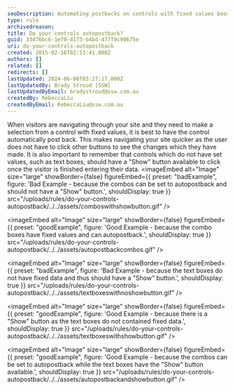 ```yaml
---
seoDescription: Automating postbacks on controls with fixed values boosts user navigation speed and efficiency.
type: rule
archivedreason:
title: Do your controls autopostback?
guid: 33476bc6-1ef0-4173-b4bd-477f9c90675e
uri: do-your-controls-autopostback
created: 2015-02-16T02:53:41.000Z
authors: []
related: []
redirects: []
lastUpdated: 2024-06-08T03:27:17.000Z
lastUpdatedBy: Brady Stroud [SSW]
lastUpdatedByEmail: bradystroud@ssw.com.au
createdBy: RebeccaLiu
createdByEmail: RebeccaLiu@ssw.com.au
---
```


When visitors are navigating through your site and they need to make a selection from a control with fixed values, it is best to have the control automatically post back. This makes navigating your site quicker as the user does not have to click other buttons to see the changes which they have made. It is also important to remember that controls which do not have set values, such as text boxes, should have a "Show" button available to click once the visitor is finished entering their data.
<imageEmbed
  alt="Image"
  size="large"
  showBorder={false}
  figureEmbed={{
    preset: "badExample",
    figure: 'Bad Example - because the combos can be set to autopostback and should not have a "Show" button.',
    shouldDisplay: true
  }}
  src="/uploads/rules/do-your-controls-autopostback/../../assets/comboswithshowbutton.gif"
/>

<imageEmbed
  alt="Image"
  size="large"
  showBorder={false}
  figureEmbed={{
    preset: "goodExample",
    figure: 'Good Example - because the combo boxes have fixed values and can autopostback.',
    shouldDisplay: true
  }}
  src="/uploads/rules/do-your-controls-autopostback/../../assets/autopostbackcombos.gif"
/>

<imageEmbed
  alt="Image"
  size="large"
  showBorder={false}
  figureEmbed={{
    preset: "badExample",
    figure: 'Bad Example -  because the text boxes do not have fixed data and thus should have a "Show" button.',
    shouldDisplay: true
  }}
  src="/uploads/rules/do-your-controls-autopostback/../../assets/textboxeswithnoshowbutton.gif"
/>

<imageEmbed
  alt="Image"
  size="large"
  showBorder={false}
  figureEmbed={{
    preset: "goodExample",
    figure: 'Good Example -  because there is a "Show" button as the text boxes do not contained fixed data.',
    shouldDisplay: true
  }}
  src="/uploads/rules/do-your-controls-autopostback/../../assets/textboxeswithshowbutton.gif"
/>

<imageEmbed
  alt="Image"
  size="large"
  showBorder={false}
  figureEmbed={{
    preset: "goodExample",
    figure: 'Good Example -  because the combos can be set to autopostback while the text boxes have the "Show" button available.',
    shouldDisplay: true
  }}
  src="/uploads/rules/do-your-controls-autopostback/../../assets/autopostbackandshowbutton.gif"
/>
